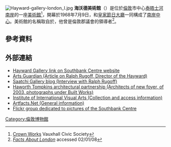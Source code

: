 {{noteTA
|1=zh-cn:海沃德; zh-tw:海沃德; zh-hk:希活;
|2=zh-cn:艾萨克; zh-tw:艾薩克; zh-hk:艾碩;
}}
[[File:Hayward-gallery-london_I.jpg|thumb]]
'''海沃德美術館'''（{{lang-en|Hayward Gallery}}）是位於[[倫敦|倫敦]]市中心[[泰晤士河|泰晤士河]][[南岸_(倫敦)|南岸]]的一座[[美術館|美術館]]<ref>[http://www.vauxhallcivicsociety.org.uk/vauxhall-history-c.html Crown Works] {{webarchive|url=https://web.archive.org/web/20100619133218/http://www.vauxhallcivicsociety.org.uk/vauxhall-history-c.html |date=2010-06-19 }} Vauxhall Civic Society</ref>，開幕於1968年7月9日，和[[皇家節日大廳|皇家節日大廳]]一同構成了[[南岸中心|南岸中心]]。美術館的名稱取自於{{le|艾薩克·海沃德|Isaac Hayward}}，他曾是倫敦郡議會的領導者<ref>[http://www.futurecities.org.uk/articles/art141101.html ''Facts About London''] {{webarchive|url=https://web.archive.org/web/20071203014624/http://www.futurecities.org.uk/articles/art141101.html |date=2007-12-03 }} accessed 02/01/08</ref>。

==參考資料==
{{Reflist}}

==外部連結==
{{commonscat|Hayward Gallery}}
* [http://www.southbankcentre.co.uk/venues/hayward-gallery Hayward Gallery link on Southbank Centre website] {{Wayback|url=http://www.southbankcentre.co.uk/venues/hayward-gallery |date=20160504075330 }}
* [http://arts.guardian.co.uk/features/story/0,,1795533,00.html Arts Guardian (Article on Ralph Rugoff, Director of the Hayward)] {{Wayback|url=http://arts.guardian.co.uk/features/story/0,,1795533,00.html |date=20080723225003 }}
* [http://www.saatchi-gallery.co.uk/blogon/2006/06/interview_with_ralph_rugoff_ne.php Saatchi Gallery blog (Interview with Ralph Rugoff)] {{Wayback|url=http://www.saatchi-gallery.co.uk/blogon/2006/06/interview_with_ralph_rugoff_ne.php |date=20090918011944 }}
* [http://www.haworthtompkins.com Haworth Tompkins architectural partnership (Architects of new foyer, of 2003, photographs under Built Works)] {{Wayback|url=http://www.haworthtompkins.com/ |date=20070905142712 }}
* [https://web.archive.org/web/20061210141727/http://www.iniva.org/collaboration/member7 Institute of International Visual Arts (Collection and access information)]
* [http://www.artfacts.net/index.php/pageType/instInfo/inst/2250 Artfacts.Net (General information)] {{Wayback|url=http://www.artfacts.net/index.php/pageType/instInfo/inst/2250 |date=20160401174706 }}
* [http://www.flickr.com/groups/southbankcentre/ Flickr group dedicated to pictures of the Southbank Centre] {{Wayback|url=http://www.flickr.com/groups/southbankcentre/ |date=20160304083412 }}{{Coord|51|30|22|N|0|6|56|W|type:landmark_region:GB|display=title}}
[[Category:倫敦博物館|Category:倫敦博物館]]
